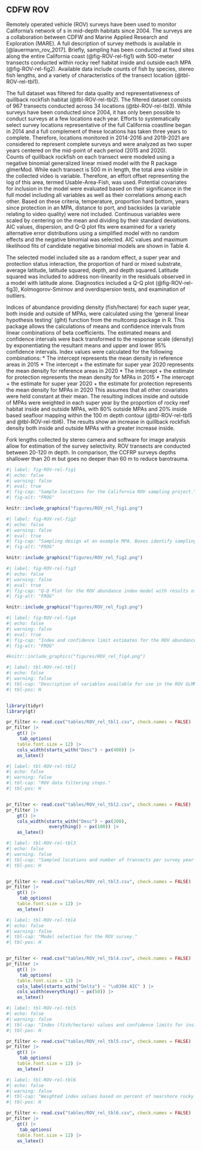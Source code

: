 ## CDFW ROV

Remotely operated vehicle (ROV) surveys have been used to monitor California’s network of \gls{mpa}s in mid-depth habitats since 2004.  The surveys are a collaboration between CDFW and Marine Applied Research and Exploration (MARE).  A full description of survey methods is available in [@lauermann_rov_2017].  Briefly, sampling has been conducted at fixed sites along the entire California coast (@fig-ROV-rel-fig1) with 500-meter transects conducted within rocky reef habitat inside and outside each MPA (@fig-ROV-rel-fig2).  Available data include counts of fish by species, stereo fish lengths, and a variety of characteristics of the transect location (@tbl-ROV-rel-tbl1).   

The full dataset was filtered for data quality and representativeness of quillback rockfish habitat (@tbl-ROV-rel-tbl2).  The filtered dataset consists of 967 transects conducted across 34 locations (@tbl-ROV-rel-tbl3). While surveys have been conducted since 2004, it has only been possible to conduct surveys at a few locations each year. Efforts to systematically select survey locations representative of the full California coastline began in 2014 and a full complement of these locations has taken three years to complete. Therefore, locations monitored in 2014-2016 and 2019-2021 are considered to represent complete surveys and were analyzed as two super years centered on the mid-point of each period (2015 and 2020).  
Counts of quillback rockfish on each transect were modeled using a negative binomial generalized linear mixed model with the R package glmerMod. While each transect is 500 m in length, the total area visible in the collected video is variable. Therefore, an effort offset representing the log of this area, termed Usable-Area-Fish, was used. Potential covariates for inclusion in the model were evaluated based on their significance in the full model including all variables as well as their correlations among each other. Based on these criteria, temperature, proportion hard bottom, years since protection in an MPA, distance to port, and backsides (a variable relating to video quality) were not included. Continuous variables were scaled by centering on the mean and dividing by their standard deviations. AIC values, dispersion, and Q-Q plot fits were examined for a variety alternative error distributions using a simplified model with no random effects and the negative binomial was selected. AIC values and maximum likelihood fits of candidate negative binomial models are shown in Table 4. 

The selected model included site as a random effect, a super year and protection status interaction, the proportion of hard or mixed substrate, average latitude, latitude squared, depth, and depth squared. Latitude squared was included to address non-linearity in the residuals observed in a model with latitude alone. Diagnostics included a Q-Q plot (@fig-ROV-rel-fig3), Kolmogorov-Smirnov and overdispersion tests, and examination of outliers. 

Indices of abundance providing density (fish/hectare) for each super year, both inside and outside of MPAs, were calculated using the ‘general linear hypothesis testing’ (glht) function from the multcomp package in R. This package allows the calculations of means and confidence intervals from linear combinations of beta coefficients. The estimated means and confidence intervals were back transformed to the response scale (density) by exponentiating the resultant means and upper and lower 95% confidence intervals. Index values were calculated for the following combinations:
*	The intercept represents the mean density in reference areas in 2015
*	The intercept + the estimate for super year 2020 represents the mean density for reference areas in 2020
*	The intercept + the estimate for protection represents the mean density for MPAs in 2015
*	The intercept + the estimate for super year 2020 + the estimate for protection represents the mean density for MPAs in 2020
This assumes that all other covariates were held constant at their mean. The resulting indices inside and outside of MPAs were weighted in each super year by the proportion of rocky reef habitat inside and outside MPAs, with 80% outside MPAs and 20% inside based seafloor mapping within the 100 m depth contour (@tbl-ROV-rel-tbl5 and @tbl-ROV-rel-tbl6). The results show an increase in quillback rockfish density both inside and outside MPAs with a greater increase inside.   

Fork lengths collected by stereo camera and software for image analysis allow for estimation of the survey selectivity. ROV transects are conducted between 20-120 m depth. In comparison, the CCFRP surveys depths shallower than 20 m but goes no deeper than 60 m to reduce barotrauma. 



```r
#| label: fig-ROV-rel-fig1
#| echo: false 
#| warning: false 
#| eval: true 
#| fig-cap: "Sample locations for the California ROV sampling project."
#| fig-alt: "FROG"

knitr::include_graphics("figures/ROV_rel_fig1.png")

```


```r
#| label: fig-ROV-rel-fig2
#| echo: false 
#| warning: false 
#| eval: true 
#| fig-cap: "Sampling design at an example MPA. Boxes identify sampling locations over hard substrate. Transect lines are 500 m long and align with bathymetry contours."
#| fig-alt: "FROG"

knitr::include_graphics("figures/ROV_rel_fig2.png")

```

```r
#| label: fig-ROV-rel-fig3
#| echo: false 
#| warning: false 
#| eval: true 
#| fig-cap: "Q-Q Plot for the ROV abundance index model with results of KS test, dispersion test and outlier test."
#| fig-alt: "FROG"

knitr::include_graphics("figures/ROV_rel_fig3.png")

```

```r
#| label: fig-ROV-rel-fig4
#| echo: false 
#| warning: false 
#| eval: true 
#| fig-cap: "Index and confidence limit estimates for the ROV abundance index model inside and outside MPAs."
#| fig-alt: "FROG"

#knitr::include_graphics("figures/ROV_rel_fig4.png")

```

\pagebreak

```r
#| label: tbl-ROV-rel-tbl1
#| echo: false
#| warning: false
#| tbl-cap: "Description of variables available for use in the ROV GLMM index analysis."
#| tbl-pos: H


library(tidyr)
library(gt)

pr_filter <- read.csv("tables/ROV_rel_tbl1.csv", check.names = FALSE)
pr_filter |>
    gt() |>
     tab_options(
    table.font.size = 12) |>
    cols_width(starts_with("Desc") ~ px(400)) |>
    as_latex()

```

```r
#| label: tbl-ROV-rel-tbl2
#| echo: false
#| warning: false
#| tbl-cap: "ROV data filtering steps."
#| tbl-pos: H


pr_filter <- read.csv("tables/ROV_rel_tbl2.csv", check.names = FALSE)
pr_filter |>
    gt() |>
    cols_width(starts_with("Desc") ~ px(200),
                everything() ~ px(100)) |>
    as_latex()

```


```r
#| label: tbl-ROV-rel-tbl3
#| echo: false
#| warning: false
#| tbl-cap: "Sampled locations and number of transects per survey year after filtering."
#| tbl-pos: H


pr_filter <- read.csv("tables/ROV_rel_tbl3.csv", check.names = FALSE)
pr_filter |>
    gt() |>
     tab_options(
    table.font.size = 12) |>
    as_latex()

```

::: {.landscape}

```r
#| label: tbl-ROV-rel-tbl4
#| echo: false
#| warning: false
#| tbl-cap: "Model selection for the ROV survey."
#| tbl-pos: H


pr_filter <- read.csv("tables/ROV_rel_tbl4.csv", check.names = FALSE)
pr_filter |>
    gt() |>
     tab_options(
    table.font.size = 12) |>
    cols_label(starts_with("Delta") ~ "\u0394 AIC" ) |>
    cols_width(everything() ~ px(50)) |>
    as_latex()

```

::: 

```r
#| label: tbl-ROV-rel-tbl5
#| echo: false
#| warning: false
#| tbl-cap: "Index (fish/hectare) values and confidence limits for inside and outside MPAs in each super year."
#| tbl-pos: H

pr_filter <- read.csv("tables/ROV_rel_tbl5.csv", check.names = FALSE)
pr_filter |>
    gt() |>
     tab_options(
    table.font.size = 12) |>
    as_latex()

```

```r
#| label: tbl-ROV-rel-tbl6
#| echo: false
#| warning: false
#| tbl-cap: "Weighted index values based on percent of nearshore rocky reef inside (20%) and outside MPAs (80%), as well as confidence limits, log standard error (SE) and percent change in relative abundance between the 2015 and 2020 super years."
#| tbl-pos: H

pr_filter <- read.csv("tables/ROV_rel_tbl6.csv", check.names = FALSE)
pr_filter |>
    gt() |>
     tab_options(
    table.font.size = 12) |>
    as_latex()

```


\pagebreak